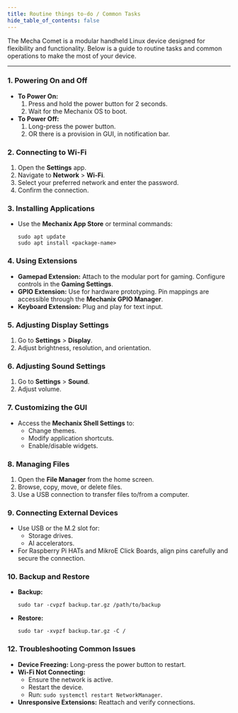```yaml
---
title: Routine things to-do / Common Tasks
hide_table_of_contents: false
---
```

The Mecha Comet is a modular handheld Linux device designed for flexibility and functionality. Below is a guide to routine tasks and common operations to make the most of your device.

---

### 1. **Powering On and Off**

- **To Power On:**
    1. Press and hold the power button for 2 seconds.
    2. Wait for the Mechanix OS to boot.
- **To Power Off:**
    1. Long-press the power button.
    2. OR there is a provision in GUI, in notification bar. 

### 2. **Connecting to Wi-Fi**

1. Open the **Settings** app.
2. Navigate to **Network** > **Wi-Fi**.
3. Select your preferred network and enter the password.
4. Confirm the connection.

### 3. **Installing Applications**

- Use the **Mechanix App Store** or terminal commands:
    
    ```
    sudo apt update
    sudo apt install <package-name>
    ```
    

### 4. **Using Extensions**

- **Gamepad Extension:** Attach to the modular port for gaming. Configure controls in the **Gaming Settings**.
- **GPIO Extension:** Use for hardware prototyping. Pin mappings are accessible through the **Mechanix GPIO Manager**.
- **Keyboard Extension:** Plug and play for text input.

### 5. **Adjusting Display Settings**

1. Go to **Settings** > **Display**.
2. Adjust brightness, resolution, and orientation.

### 6. **Adjusting Sound Settings**

1. Go to **Settings** > **Sound**.
2. Adjust volume.

### 7. **Customizing the GUI**

- Access the **Mechanix Shell Settings** to:
    - Change themes.
    - Modify application shortcuts.
    - Enable/disable widgets.

### 8. **Managing Files**

1. Open the **File Manager** from the home screen.
2. Browse, copy, move, or delete files.
3. Use a USB connection to transfer files to/from a computer.

### 9. **Connecting External Devices**

- Use USB or the M.2 slot for:
    - Storage drives.
    - AI accelerators.
- For Raspberry Pi HATs and MikroE Click Boards, align pins carefully and secure the connection.

### 10. **Backup and Restore**

- **Backup:**
    
    ```
    sudo tar -cvpzf backup.tar.gz /path/to/backup
    ```
    
- **Restore:**
    
    ```
    sudo tar -xvpzf backup.tar.gz -C /
    ```
    

### 12. **Troubleshooting Common Issues**

- **Device Freezing:** Long-press the power button to restart.
- **Wi-Fi Not Connecting:**
    - Ensure the network is active.
    - Restart the device.
    - Run: `sudo systemctl restart NetworkManager`.
- **Unresponsive Extensions:** Reattach and verify connections.
